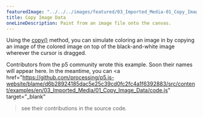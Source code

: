 ---
featuredImage: "../../../images/featured/03_Imported_Media-01_Copy_Image_Data-thumbnail.png"
title: Copy Image Data
oneLineDescription: Paint from an image file onto the canvas.
---

Using the <a href="https://p5js.org/reference/#/p5/copy" target="_blank">copy()</a> 
method, you can simulate coloring an image in by copying an image of the colored 
image on top of the black-and-white image wherever the cursor is dragged.

Contributors from the p5 community wrote this example. Soon their names will 
appear here. In the meantime, you can 
<a 
href="https://github.com/processing/p5.js-website/blame/d6b28924185dac5e25c39cd0fc2fc4a1f6392883/src/content/examples/en/03_Imported_Media/01_Copy_Image_Data/code.js" target="_blank"
>see their contributions in the source code</a>.